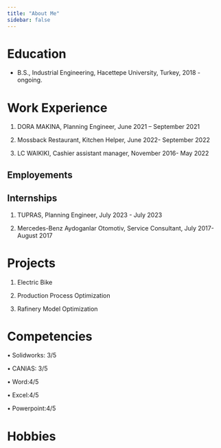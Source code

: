 ```yaml
---
title: "About Me"
sidebar: false 
---
```


# Education

-   B.S., Industrial Engineering, Hacettepe University, Turkey, 2018 - ongoing.

# Work Experience

1.  DORA MAKINA, Planning Engineer, June 2021 -- September 2021

2.  Mossback Restaurant, Kitchen Helper, June 2022- September 2022

3.  LC WAIKIKI, Cashier assistant manager, November 2016- May 2022

## Employements

## Internships

1.  TUPRAS, Planning Engineer, July 2023 - July 2023

2.  Mercedes-Benz Aydoganlar Otomotiv, Service Consultant, July 2017- August 2017

# Projects

1.  Electric Bike

2.  Production Process Optimization

3.  Rafinery Model Optimization

# Competencies

• Solidworks: 3/5

• CANIAS: 3/5

• Word:4/5

• Excel:4/5

• Powerpoint:4/5

# Hobbies
